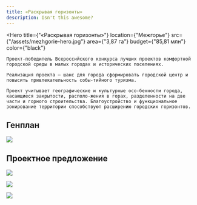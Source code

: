 ```yaml
---
title: «Раскрывая горизонты»
description: Isn't this awesome?
---
```


<Hero
    title={"«Раскрывая горизонты»"}
    location={"Межгорье"}
    src={"/assets/mezhgorie-hero.jpg"}
    area={"3,87 га"}
    budget={"85,81 млн"}
    color={"black"}
>
    Проект-победитель Всероссийского конкурса лучших проектов комфортной городской среды в малых городах и исторических поселениях.

    Реализация проекта — шанс для города сформировать городской центр и повысить привлекательность собы-тийного туризма. 

    Проект учитывает географические и культурные осо-бенности города, касающиеся закрытости, располо-жения в горах, разделенности на две части и горного строительства. Благоустройство и функциональное зонирование территории способствуют расширению городских горизонтов.
</Hero>

## Генплан

![](/assets/mezhgorie-00.jpg)

## Проектное предложение

![](/assets/mezhgorie-01.jpg)

![](/assets/mezhgorie-02.jpg)

![](/assets/mezhgorie-03.jpg)

